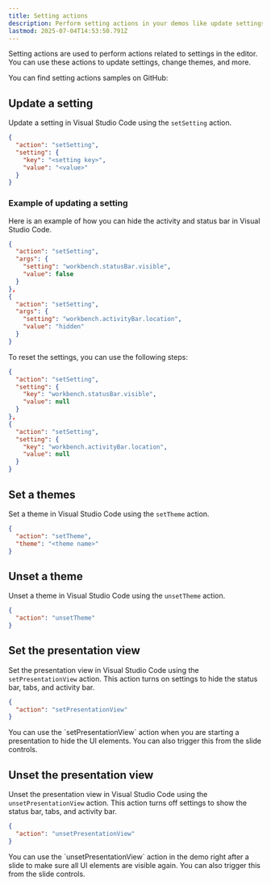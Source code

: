 ```yaml
---
title: Setting actions
description: Perform setting actions in your demos like update settings, change themes, and more.
lastmod: 2025-07-04T14:53:50.791Z
---
```



Setting actions are used to perform actions related to settings in the editor. You can use these actions to update settings, change themes, and more.

<Aside type="note" title='Samples'>
  You can find setting actions samples on GitHub: 
  <GitHubFileOpener filePath=".demo/7.setting-actions.json" />
</Aside>

## Update a setting

Update a setting in Visual Studio Code using the `setSetting` action.

```json
{
  "action": "setSetting",
  "setting": {
    "key": "<setting key>",
    "value": "<value>"
  }
}
```

### Example of updating a setting

Here is an example of how you can hide the activity and status bar in Visual Studio Code.

```json
{
  "action": "setSetting",
  "args": {
    "setting": "workbench.statusBar.visible",
    "value": false
  }
}, 
{
  "action": "setSetting",
  "args": {
    "setting": "workbench.activityBar.location",
    "value": "hidden"
  }
}
```

To reset the settings, you can use the following steps:

```json
{
  "action": "setSetting",
  "setting": {
    "key": "workbench.statusBar.visible",
    "value": null
  }
}, 
{
  "action": "setSetting",
  "setting": {
    "key": "workbench.activityBar.location",
    "value": null
  }
}
```

## Set a themes

Set a theme in Visual Studio Code using the `setTheme` action.

```json
{
  "action": "setTheme",
  "theme": "<theme name>"
}
```

## Unset a theme

Unset a theme in Visual Studio Code using the `unsetTheme` action.

```json
{
  "action": "unsetTheme"
}
```

## Set the presentation view

Set the presentation view in Visual Studio Code using the `setPresentationView` action. This action turns on settings to hide the status bar, tabs, and activity bar.

```json
{
  "action": "setPresentationView"
}
```

<Aside type="tip">
  You can use the `setPresentationView` action when you are starting a presentation to hide the UI elements. You can also trigger this from the slide controls.
</Aside>

## Unset the presentation view

Unset the presentation view in Visual Studio Code using the `unsetPresentationView` action. This action turns off settings to show the status bar, tabs, and activity bar.

```json
{
  "action": "unsetPresentationView"
}
```

<Aside type="tip">
  You can use the `unsetPresentationView` action in the demo right after a slide to make sure all UI elements are visible again. You can also trigger this from the slide controls.
</Aside>